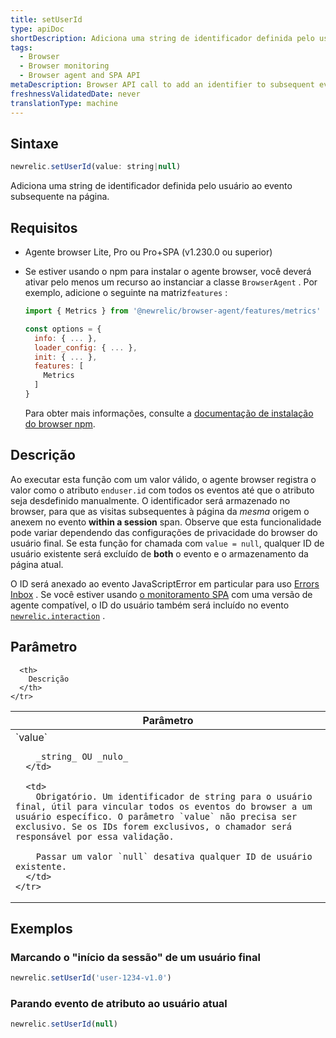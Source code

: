```yaml
---
title: setUserId
type: apiDoc
shortDescription: Adiciona uma string de identificador definida pelo usuário ao evento subsequente na página.
tags:
  - Browser
  - Browser monitoring
  - Browser agent and SPA API
metaDescription: Browser API call to add an identifier to subsequent events on the page.
freshnessValidatedDate: never
translationType: machine
---
```


## Sintaxe

```js
newrelic.setUserId(value: string|null)
```

Adiciona uma string de identificador definida pelo usuário ao evento subsequente na página.

## Requisitos

* Agente browser Lite, Pro ou Pro+SPA (v1.230.0 ou superior)

* Se estiver usando o npm para instalar o agente browser, você deverá ativar pelo menos um recurso ao instanciar a classe `BrowserAgent` . Por exemplo, adicione o seguinte na matriz`features` :

  ```js
  import { Metrics } from '@newrelic/browser-agent/features/metrics'

  const options = {
    info: { ... },
    loader_config: { ... },
    init: { ... },
    features: [
      Metrics
    ]
  }
  ```

  Para obter mais informações, consulte a [documentação de instalação do browser npm](https://www.npmjs.com/package/@newrelic/browser-agent#new-relic-browser-agent).

## Descrição

Ao executar esta função com um valor válido, o agente browser registra o valor como o atributo `enduser.id` com todos os eventos até que o atributo seja desdefinido manualmente. O identificador será armazenado no browser, para que as visitas subsequentes à página da _mesma_ origem o anexem no evento <DNT>**within a session**</DNT> span. Observe que esta funcionalidade pode variar dependendo das configurações de privacidade do browser do usuário final. Se esta função for chamada com `value = null`, qualquer ID de usuário existente será excluído de <DNT>**both**</DNT> o evento e o armazenamento da página atual.

O ID será anexado ao evento JavaScriptError em particular para uso [Errors Inbox](/docs/errors-inbox/errors-inbox/) . Se você estiver usando [o monitoramento SPA](/docs/browser/single-page-app-monitoring/get-started/welcome-single-page-app-monitoring) com uma versão de agente compatível, o ID do usuário também será incluído no evento [`newrelic.interaction`](/docs/browser/new-relic-browser/browser-agent-apis/browser-spa-api-newrelicinteraction) .

## Parâmetro

<table>
  <thead>
    <tr>
      <th width="25%">
        Parâmetro
      </th>

      <th>
        Descrição
      </th>
    </tr>
  </thead>

  <tbody>
    <tr>
      <td>
        `value`

        _string_ OU _nulo_
      </td>

      <td>
        Obrigatório. Um identificador de string para o usuário final, útil para vincular todos os eventos do browser a um usuário específico. O parâmetro `value` não precisa ser exclusivo. Se os IDs forem exclusivos, o chamador será responsável por essa validação.

        Passar um valor `null` desativa qualquer ID de usuário existente.
      </td>
    </tr>
  </tbody>
</table>

## Exemplos

### Marcando o "início da sessão" de um usuário final

```js
newrelic.setUserId('user-1234-v1.0')
```

### Parando evento de atributo ao usuário atual

```js
newrelic.setUserId(null)
```